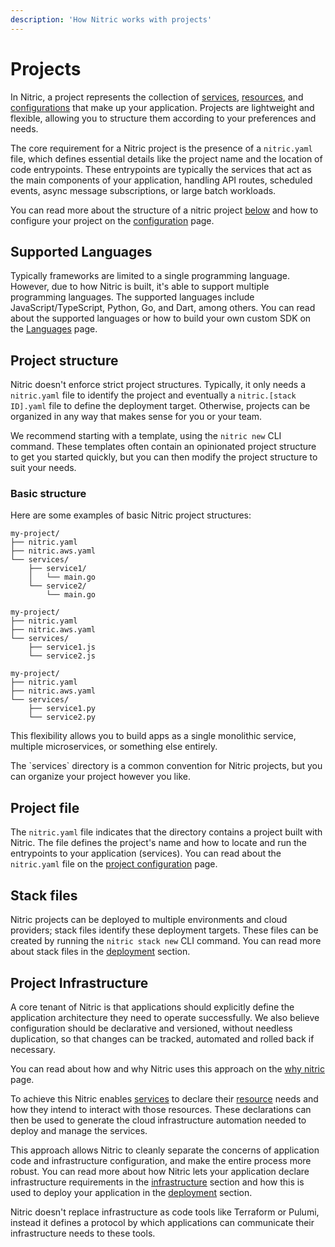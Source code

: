 ```yaml
---
description: 'How Nitric works with projects'
---
```


# Projects

In Nitric, a project represents the collection of [services](./infrastructure/services), [resources](./infrastructure/resources), and [configurations](./projects/configuration) that make up your application. Projects are lightweight and flexible, allowing you to structure them according to your preferences and needs.

The core requirement for a Nitric project is the presence of a `nitric.yaml` file, which defines essential details like the project name and the location of code entrypoints. These entrypoints are typically the services that act as the main components of your application, handling API routes, scheduled events, async message subscriptions, or large batch workloads.

You can read more about the structure of a nitric project [below](#project-structure) and how to configure your project on the [configuration](./projects/configuration) page.

## Supported Languages

Typically frameworks are limited to a single programming language. However, due to how Nitric is built, it's able to support multiple programming languages. The supported languages include JavaScript/TypeScript, Python, Go, and Dart, among others. You can read about the supported languages or how to build your own custom SDK on the [Languages](/reference/languages) page.

## Project structure

Nitric doesn't enforce strict project structures. Typically, it only needs a `nitric.yaml` file to identify the project and eventually a `nitric.[stack ID].yaml` file to define the deployment target. Otherwise, projects can be organized in any way that makes sense for you or your team.

We recommend starting with a template, using the `nitric new` CLI command. These templates often contain an opinionated project structure to get you started quickly, but you can then modify the project structure to suit your needs.

### Basic structure

Here are some examples of basic Nitric project structures:

<Tabs>

<TabItem label="Go">

```text Go
my-project/
├── nitric.yaml
├── nitric.aws.yaml
└── services/
    ├── service1/
    │   └── main.go
    └── service2/
        └── main.go
```

</TabItem>

<TabItem label="JavaScript">

```text JavaScript
my-project/
├── nitric.yaml
├── nitric.aws.yaml
└── services/
    ├── service1.js
    └── service2.js
```

</TabItem>

<TabItem label="Python">

```text Python
my-project/
├── nitric.yaml
├── nitric.aws.yaml
└── services/
    ├── service1.py
    └── service2.py
```

</TabItem>

</Tabs>

This flexibility allows you to build apps as a single monolithic service, multiple microservices, or something else entirely.

<Note>
  The `services` directory is a common convention for Nitric projects, but you
  can organize your project however you like.
</Note>

## Project file

The `nitric.yaml` file indicates that the directory contains a project built with Nitric. The file defines the project's name and how to locate and run the entrypoints to your application (services). You can read about the `nitric.yaml` file on the [project configuration](./projects/configuration) page.

## Stack files

Nitric projects can be deployed to multiple environments and cloud providers; stack files identify these deployment targets. These files can be created by running the `nitric stack new` CLI command. You can read more about stack files in the [deployment](./deployment) section.

## Project Infrastructure

A core tenant of Nitric is that applications should explicitly define the application architecture they need to operate successfully. We also believe configuration should be declarative and versioned, without needless duplication, so that changes can be tracked, automated and rolled back if necessary.

You can read about how and why Nitric uses this approach on the [why nitric](/foundations/why-nitric) page.

To achieve this Nitric enables [services](./infrastructure/services) to declare their [resource](./infrastructure/resources) needs and how they intend to interact with those resources. These declarations can then be used to generate the cloud infrastructure automation needed to deploy and manage the services.

This approach allows Nitric to cleanly separate the concerns of application code and infrastructure configuration, and make the entire process more robust. You can read more about how Nitric lets your application declare infrastructure requirements in the [infrastructure](./infrastructure) section and how this is used to deploy your application in the [deployment](./deployment) section.

<Note>
  Nitric doesn't replace infrastructure as code tools like Terraform or Pulumi,
  instead it defines a protocol by which applications can communicate their
  infrastructure needs to these tools.
</Note>
